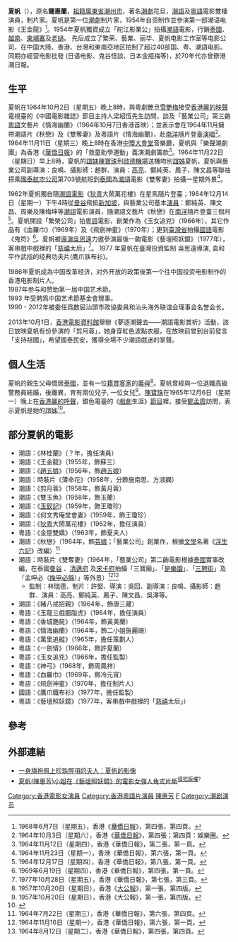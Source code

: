 {{otheruses|subject=[[香港|香港]]演員|other=[[日本|日本]]的同名演員|夏帆}}
'''夏帆'''（{{bd|1933年||2017年|10月21日}}），原名'''鍾惠蘭'''，[[籍貫|祖籍]][[廣東省|廣東省]][[潮州市|潮州市]]，著名[[潮劇|潮劇]]花旦，[[潮州话|潮語]]及[[粵語|粵語]]電影雙棲演員，制片家。夏帆是第一位[[潮劇|潮劇]]制片家，1954年自资制作並參演第一部潮语电影《王金龍》<ref>1968年6月7日（星期五），香港《[[華僑日報|華僑日報]]》，第四張，第四頁。</ref>。1954年夏帆獨資成立「舵江影業公」拍攝[[潮語|潮語]]電影，行銷[[泰國|泰國]]、[[越南|越南]]、[[柬埔寨|柬埔寨]]及[[老撾|老撾]]。
先后成立了繁荣、藝業、丽华、夏帆电影工作室等电影公司，在中国大陸、香港、台灣和東南亞地区拍制了超过40部国、粤、潮語电影。同期亦經营电影批發 (日语电影、鬼谷怪談、日本金瓶梅等)，於70年代亦曾辧港潮日報。

==生平==
夏帆在1964年10月2日（星期五）晚上8時，與粵劇艷旦[[雪艷梅|雪艷梅]]接受[[香港|香港]][[麗的映聲|麗的映聲]]電視臺的《中國電影雜誌》節目主持人梁紹恆先生訪問，談及「藝業公司」第三齣[[粵語|粵語]]文藝片《情海幽蘭》（1964年10月7日香港首映）；並表示會在1964年11月擁帶潮語片《秋戀》及《雙奪妻》及粵語片《情海幽蘭》，赴[[南洋|南洋]]隨片登臺[[演唱|演唱]]<ref>1964年10月3日（星期六），香港《[[華僑日報|華僑日報]]》，第四張；第四頁：娛樂圈。</ref>。1964年11月11日（星期三）晚上8時在香港[[中環|中環]][[大會堂|大會堂]]音樂廳，夏帆與「樂聲潮劇團」為香港《[[華僑日報|華僑日報]]》的「救童助學運動」義演潮劇籌款<ref>1964年11月12日（星期四），香港《華僑日報》，第二張，第一頁。</ref>。1964年11月22日（星期日）早上8時，夏帆的[[誼妹|誼妹]][[陳寶珠|陳寶珠]]到[[啟德機場|啟德機場]]送機吻別[[誼姊|誼姊]]夏帆，夏帆與藝業公司副導演：良鳴、攝影師：趙群、演員：[[高亮|高亮]]、鄭純英、鳳子、陳文昌等聯袖搭乘[[國泰航空公司|國泰航空公司]]第703號航班到[[泰國|泰國]]為[[潮語|潮語]]電影《雙奪妻》拍攝一星期外景<ref>1964年11月23日（星期一），香港《華僑日報》，第六張，第一頁。</ref>。

1962年夏帆獨自隨[[潮語|潮語]][[電影|電影]]《[[狄青|狄青]]大鬧萬花樓》在星馬隨片登臺；1964年12月14日（星期一）下午4時從[[曼谷|曼谷]]飛抵[[新加坡|新加坡]]，與藝業公司基本[[演員|演員]]：鄭純英、陳文昌、周樂及陳梅坤等[[潮語|潮語]]電影演員，隨潮語文藝片《秋戀》在[[南洋|南洋]]隨片登臺三個月<ref>1964年12月17日（星期四），香港《華僑日報》，第八張，第一頁。</ref>。夏帆開設「繁榮公司」拍[[粵語|粵語]]電影，創業作為《玉女追兇》（1966年），其它作品有《血羅巾》（1969年）及《飛劍神童》（1970年）；更到[[臺灣省|臺灣省]]拍攝[[國語|國語]]電影《鬼符》<ref>1969年6月19日（星期四），香港《華僑日報》，第四張，第一頁。</ref>。夏帆被[[導演|導演]][[吳思遠|吳思遠]]力邀參演最後一齣電影《藝壇照妖鏡》（1977年），客串戲中戲裡的「[[慈禧|慈禧]]太后」<ref>1977年10月28日（星期五），香港《華僑日報》，第七張，第三頁。</ref>。
1977 年夏帆在臺灣投資監制 吳思遠導演, 袁和平作武指的经典功夫片(鹰爪铁布衫)。

1986年夏帆成為中国改革经济，对外开放的政策後第一个往中国投资电影制作的香港电影制片人。<br>
1987年参与和赞助第一屆中国艺术節。<br>
1993 年受聘爲中国艺术節基金會理事。<br>
1990 - 2012年被委任爲数屆汕頭市政協委員和汕头海外联谊会理事会名誉会长。

2013年10月1日，[[香港電影資料館|香港電影資料館]]舉辦《夢逐潮聲去——潮語電影賞析》活動，該日放映夏帆有份參演的「剪月蓉」，她身穿紅色波點衣服，在放映前曾到台前發言「支持祖國」，希望國泰民安，獲得全場不少潮語戲迷的掌聲。

== 個人生活 ==
夏帆的親生父母僑居[[泰國|泰國]]，並有一位[[籍貫|籍貫]][[客家|客家]]的[[義母|義母]]<ref>1957年10月20日（星期日），香港《[[大公報|大公報]]》，第一張，第四版。</ref>。夏帆曾經與一位退職高級警務員結婚，後離異，育有兩位兒子, 一位女兒<ref>1957年10月20日（星期日），香港《大公報》，第一張，第四版。</ref>。[[陳寶珠|陳寶珠]]在1965年12月6日（星期一）晚上在[[香港|香港]][[麗的呼聲|麗的呼聲]]，銀色電臺的《[[戲劇|戲劇]]生涯》[[節目|節目]]裡，接受[[鄭孟霞|鄭孟霞]]訪問，表示夏帆是她的[[誼姊|誼姊]]<ref>{{Cite web |url=http://www.youtube.com/watch?v=6XY6-USK9T8 |title=1965年12月6日（星期一），香港麗的呼聲，銀色電臺：《戲劇生涯》訪問陳寶珠（3:32開始） |accessdate=2010年7月8日 |archive-date=2016年4月10日 |archive-url=https://web.archive.org/web/20160410123739/https://www.youtube.com/watch?v=6XY6-USK9T8 |dead-url=no }}</ref>。

==部分夏帆的電影==
* 潮語：《林桂蘭》（？年，擔任演員）
* 潮語：《王金龍》（1955年，飾蘇三）
* 潮語：《[[趙五娘|趙五娘]]》（1956年，飾[[趙五娘|趙五娘]]）
* 潮語：時裝片《薄命花》（1958年，分飾施南思、方淑嫻）
* 潮語：《剪月蓉》（1958年，飾黃月蓉）
* 潮語：《雙玉魚》（1958年，飾玉蘭）
* 潮語：《[[玉釵記|玉釵記]]》（1959年，飾王瓊珍）
* 潮語：《何文秀庵堂會妻》（1959年，飾王瓊珍）
* 潮語：《[[狄青|狄青]]大鬧萬花樓》（1962年，擔任演員）
* 粵語：《金屋雙嬌》（1963年，飾夏夫人）
* 潮語：《秋戀》（1964年，飾[[芸娘|芸娘]]；「藝業公司」創業作，根據[[文學|文學]]名著《[[浮生六記|浮生六記]]》改編）<ref>1964年7月22日（星期三），香港《華僑日報》，第六張，第四頁。</ref>
* 潮語：時裝片《雙奪妻》（1964年，「藝業公司」第二齣電影根據[[泰國|泰國]]實事改編，在泰國[[曼谷|曼谷]] 、[[清邁府|清邁府]] 及[[宋卡府|宋卡府]]拍攝「三寶廟」、「[[是樂園|是樂園]]」、「[[三聘街|三聘街]]」及「孟呷必（[[挽甲必縣|挽甲必縣]]）」等外景）<ref>1964年11月16日（星期一），香港《華僑日報》，第六張，第一頁。</ref><ref>1964年8月12日（星期二），香港《華僑日報》，第四張，第四頁。</ref>
** 監制：林瑞德、制片：許堅、導演：吳回、副導演：良鳴、攝影師：趙群、演員：高亮、鄭純英、鳳子、陳文昌、吳澤等。
* 潮語：《豬八戒招親》（1964年，飾唐三藏）
* 粵語：《玉龍三戲胭脂虎》（1964年，擔任演員）
* 粵語：《香城艷屍》（1964年，飾黃美蘭）
* 粵語：《情海幽蘭》（1964年，飾二小姐施麗珊）
* 粵語：《萬里追縱》（1965年，擔任策劃人）
* 粵語：《一劍情》（1966年，飾許夏蘭）
* 粵語：《玉女追兇》（1966年，擔任監製）
* 粵語：《神弓》（1968年，飾周鳳祥）
* 粵語：《血羅巾》（1969年，飾冷元宵）
* 粵語：《飛劍神童》（1970年，擔任制片人）
* 國語：《鷹爪鐵布衫》（1977年，擔任監製）
* 粵語：《藝壇照妖鏡》（1977年，客串戲中戲裡的「[[慈禧|慈禧]]太后」）

==參考==
<div class="references-small">
<references />
</div>

==外部連結==
* [http://www.youtube.com/watch?v=3A9AiQQT76o&feature=channel_page 一身旗袍佩上珍珠脛項的夫人：夏帆的影像] {{Wayback|url=http://www.youtube.com/watch?v=3A9AiQQT76o&feature=channel_page |date=20160922124528 }}
* [http://www.youtube.com/watch?v=xi758Q9icLw 夏帆(陳惠芳)小姐在《藝壇照妖鏡》的電影女強人角式片斷]<sup>[[侵犯版權|侵犯版權]]?</sup>
[[Category:香港電影女演員|Category:香港電影女演員]]
[[Category:香港粵語片演員|Category:香港粵語片演員]]
[[Category:香港潮汕人|陳惠芳]]
[[Category:陳姓|F]]
[[Category:潮剧演员|Category:潮剧演员]]